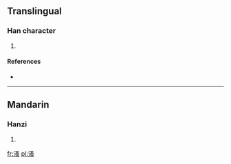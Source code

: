 ==Translingual==

===Han character===
{{Han char|rn=85|rad=水|as=10|sn=13|four=3713<sub>6</sub>|canj=水水戈戈 (EEII)}}

# {{defn|Han|sort=水10}}

====References====
* {{Han ref|kx=0639.350|dkj=17945|dj=1046.230|hdz=31711.070|uh=6E9E|ud=28318|bh=DE52|bd=56914}}

----

==Mandarin==

===Hanzi===
{{cmn-hanzi|pin=[[mì]] ([[mi4]]), [[mǐng]] ([[ming3]]), [[sāo]] ([[sao1]])|wg=mi<sup>4</sup>, ming<sup>3</sup>, sao<sup>1</sup>}}

# {{defn|lang=cmn|sort=水10}}

[[fr:溞]]
[[pl:溞]]